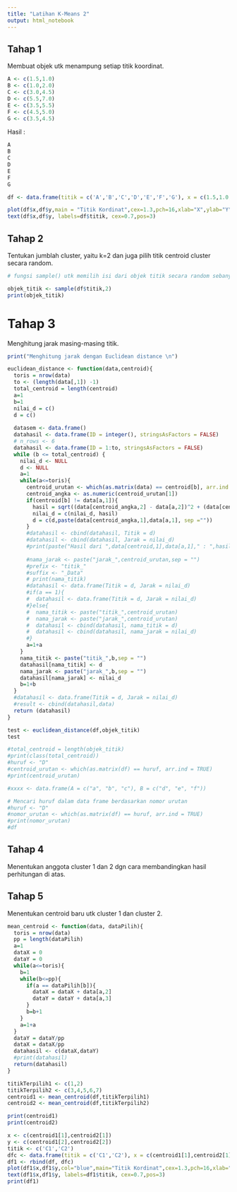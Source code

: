```yaml
---
title: "Latihan K-Means 2"
output: html_notebook
---
```


## Tahap 1
Membuat objek utk menampung setiap titik koordinat.
```r
A <- c(1.5,1.0)
B <- c(1.0,2.0)
C <- c(3.0,4.5)
D <- c(5.5,7.0)
E <- c(3.5,5.5)
F <- c(4.5,5.0)
G <- c(3.5,4.5)
```
Hasil :
```r
A
B
C
D
E
F
G
```
```r
df <- data.frame(titik = c('A','B','C','D','E','F','G'), x = c(1.5,1.0,3.0,5.5,3.5,4.5,3.5), y = c(1.0,2.0,4.5,7.0,5.5,5.0,4.5))
```

```r
plot(df$x,df$y,main = "Titik Kordinat",cex=1.3,pch=16,xlab="X",ylab="Y")
text(df$x,df$y, labels=df$titik, cex=0.7,pos=3)
```
## Tahap 2
Tentukan jumblah cluster, yaitu k=2 dan juga pilih titik centroid cluster secara random.
```r
# fungsi sample() utk memilih isi dari objek titik secara random sebanyak K buah.

objek_titik <- sample(df$titik,2)
print(objek_titik)
```
# Tahap 3
Menghitung jarak masing-masing titik.
```r

print("Menghitung jarak dengan Euclidean distance \n")

euclidean_distance <- function(data,centroid){
  toris = nrow(data)
  to <- (length(data[,1]) -1)
  total_centroid = length(centroid)
  a=1
  b=1
  nilai_d = c()
  d = c()
  
  datasem <- data.frame()
  datahasil <- data.frame(ID = integer(), stringsAsFactors = FALSE)
  # n_rows <- 6
  datahasil <- data.frame(ID = 1:to, stringsAsFactors = FALSE)
  while (b <= total_centroid) {
    nilai_d <- NULL
    d <- NULL
    a=1
    while(a<=toris){
      centroid_urutan <- which(as.matrix(data) == centroid[b], arr.ind = TRUE)
      centroid_angka <- as.numeric(centroid_urutan[1])
      if(centroid[b] != data[a,1]){
        hasil = sqrt((data[centroid_angka,2] - data[a,2])^2 + (data[centroid_angka,3]-data[a,3])^2)
        nilai_d = c(nilai_d, hasil)
        d = c(d,paste(data[centroid_angka,1],data[a,1], sep =""))
      }
      #datahasil <- cbind(datahasil, Titik = d)
      #datahasil <- cbind(datahasil, Jarak = nilai_d)
      #print(paste("Hasil dari ",data[centroid,1],data[a,1]," : ",hasil,sep=""))
      
      #nama_jarak <- paste("jarak_",centroid_urutan,sep = "")
      #prefix <- "titik_"
      #suffix <- "_Data"
      # print(nama_titik)
      #datahasil <- data.frame(Titik = d, Jarak = nilai_d)
      #if(a == 1){
      #  datahasil <- data.frame(Titik = d, Jarak = nilai_d)
      #}else{
      #  nama_titik <- paste("titik_",centroid_urutan)
      #  nama_jarak <- paste("jarak_",centroid_urutan)
      #  datahasil <- cbind(datahasil, nama_titik = d)
      #  datahasil <- cbind(datahasil, nama_jarak = nilai_d)
      #}
      a=1+a
    }
    nama_titik <- paste("titik_",b,sep = "")
    datahasil[nama_titik] <- d
    nama_jarak <- paste("jarak_",b,sep = "")
    datahasil[nama_jarak] <- nilai_d
    b=1+b
  }
  #datahasil <- data.frame(Titik = d, Jarak = nilai_d)
  #result <- cbind(datahasil,data)
  return (datahasil)
}
```
```r
test <- euclidean_distance(df,objek_titik)
test

#total_centroid = length(objek_titik)
#print(class(total_centroid))
#huruf <- "D"
#centroid_urutan <- which(as.matrix(df) == huruf, arr.ind = TRUE)
#print(centroid_urutan)

#xxxx <- data.frame(A = c("a", "b", "c"), B = c("d", "e", "f"))

# Mencari huruf dalam data frame berdasarkan nomor urutan
#huruf <- "D"
#nomor_urutan <- which(as.matrix(df) == huruf, arr.ind = TRUE)
#print(nomor_urutan)
#df
```
## Tahap 4
Menentukan anggota cluster 1 dan 2 dgn cara membandingkan hasil perhitungan di atas.

## Tahap 5
Menentukan centroid baru utk cluster 1 dan cluster 2.
```r

mean_centroid <- function(data, dataPilih){
  toris = nrow(data)
  pp = length(dataPilih)
  a=1
  dataX = 0
  dataY = 0
  while(a<=toris){
    b=1
    while(b<=pp){
      if(a == dataPilih[b]){
        dataX = dataX + data[a,2]
        dataY = dataY + data[a,3]
      }
      b=b+1
    }
    a=1+a
  }
  dataY = dataY/pp
  dataX = dataX/pp
  datahasil <- c(dataX,dataY)
  #print(datahasil)
  return(datahasil)
}
```


```r
titikTerpilih1 <- c(1,2)
titikTerpilih2 <- c(3,4,5,6,7)
centroid1 <- mean_centroid(df,titikTerpilih1)
centroid2 <- mean_centroid(df,titikTerpilih2)

print(centroid1)
print(centroid2)

x <- c(centroid1[1],centroid2[1])
y <- c(centroid1[2],centroid2[2])
titik <- c('C1','C2')
dfc <- data.frame(titik = c('C1','C2'), x = c(centroid1[1],centroid2[1]), y = c(centroid1[2],centroid2[2]))
df1 <- rbind(df, dfc)
plot(df1$x,df1$y,col="blue",main="Titik Kordinat",cex=1.3,pch=16,xlab="X",ylab="Y")
text(df1$x,df1$y, labels=df1$titik, cex=0.7,pos=3)
print(df1)
```












































